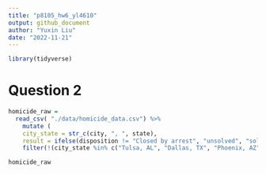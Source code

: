 ```yaml
---
title: "p8105_hw6_yl4610"
output: github_document
author: "Yuxin Liu"
date: "2022-11-21"
---
```


```r
library(tidyverse)
```

# Question 2
```r
homicide_raw = 
  read_csv( "./data/homicide_data.csv") %>% 
    mutate (
    city_state = str_c(city, ", ", state),
    result = ifelse(disposition != "Closed by arrest", "unsolved", "solved")) %>% 
    filter(!(city_state %in% c("Tulsa, AL", "Dallas, TX", "Phoenix, AZ", "Kansas City, MO")))

homicide_raw 
```

